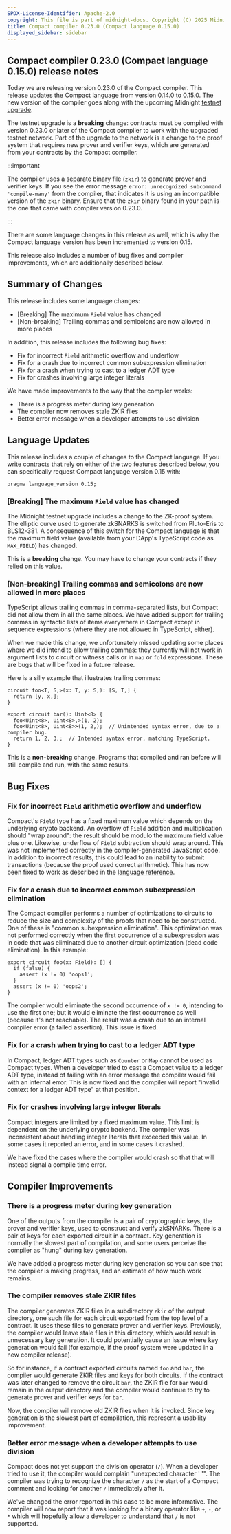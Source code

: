 ```yaml
---
SPDX-License-Identifier: Apache-2.0
copyright: This file is part of midnight-docs. Copyright (C) 2025 Midnight Foundation. Licensed under the Apache License, Version 2.0 (the "License"); You may not use this file except in compliance with the License. You may obtain a copy of the License at http://www.apache.org/licenses/LICENSE-2.0 Unless required by applicable law or agreed to in writing, software distributed under the License is distributed on an "AS IS" BASIS, WITHOUT WARRANTIES OR CONDITIONS OF ANY KIND, either express or implied. See the License for the specific language governing permissions and limitations under the License.
title: Compact compiler 0.23.0 (Compact language 0.15.0)
displayed_sidebar: sidebar
---
```


## Compact compiler 0.23.0 (Compact language 0.15.0) release notes

Today we are releasing version 0.23.0 of the Compact compiler.  This release
updates the Compact language from version 0.14.0 to 0.15.0.  The new version of
the compiler goes along with the upcoming Midnight [testnet
upgrade](https://midnight.network/blog/upcoming-testnet-02-upgrade-all-you-need-to-know).

The testnet upgrade is a **breaking** change: contracts must be compiled with
version 0.23.0 or later of the Compact compiler to work with the upgraded
testnet network.  Part of the upgrade to the network is a change to the proof
system that requires new prover and verifier keys, which are generated from
your contracts by the Compact compiler.

:::important

The compiler uses a separate binary file (`zkir`) to generate prover and
verifier keys.  If you see the error message `error: unrecognized subcommand
'compile-many'` from the compiler, that indicates it is using an incompatible
version of the `zkir` binary.  Ensure that the `zkir` binary found in your path
is the one that came with compiler version 0.23.0.

:::

There are some language changes in this release as well, which is why the
Compact language version has been incremented to version 0.15.

This release also includes a number of bug fixes and compiler improvements,
which are additionally described below.

## Summary of Changes

This release includes some language changes:

- [Breaking] The maximum `Field` value has changed
- [Non-breaking] Trailing commas and semicolons are now allowed in more places

In addition, this release includes the following bug fixes:

- Fix for incorrect `Field` arithmetic overflow and underflow
- Fix for a crash due to incorrect common subexpression elimination
- Fix for a crash when trying to cast to a ledger ADT type
- Fix for crashes involving large integer literals

We have made improvements to the way that the compiler works:

- There is a progress meter during key generation
- The compiler now removes stale ZKIR files
- Better error message when a developer attempts to use division

## Language Updates

This release includes a couple of changes to the Compact language.  If you write
contracts that rely on either of the two features described below, you can
specifically request Compact language version 0.15 with:

```compact
pragma language_version 0.15;
```

### [Breaking] The maximum `Field` value has changed

The Midnight testnet upgrade includes a change to the ZK-proof system.  The
elliptic curve used to generate zkSNARKS is switched from Pluto-Eris to
BLS12-381.  A consequence of this switch for the Compact language is that the
maximum field value (available from your DApp's TypeScript code as `MAX_FIELD`)
has changed.

This is a **breaking** change.  You may have to change your contracts if they
relied on this value.

### [Non-breaking] Trailing commas and semicolons are now allowed in more places

TypeScript allows trailing commas in comma-separated lists, but Compact did not
allow them in all the same places.  We have added support for trailing commas in
syntactic lists of items everywhere in Compact except in sequence expressions
(where they are not allowed in TypeScript, either).

When we made this change, we unfortunately missed updating some places where we
did intend to allow trailing commas: they currently will not work in argument
lists to circuit or witness calls or in `map` or `fold` expressions.  These are
bugs that will be fixed in a future release.

Here is a silly example that illustrates trailing commas:

```compact
circuit foo<T, S,>(x: T, y: S,): [S, T,] {
  return [y, x,];
}

export circuit bar(): Uint<8> {
  foo<Uint<8>, Uint<8>,>(1, 2);
  foo<Uint<8>, Uint<8>>(1, 2,);  // Unintended syntax error, due to a compiler bug.
  return 1, 2, 3,;  // Intended syntax error, matching TypeScript.
}
```

This is a **non-breaking** change.  Programs that compiled and ran before will
still compile and run, with the same results.

## Bug Fixes

### Fix for incorrect `Field` arithmetic overflow and underflow

Compact's `Field` type has a fixed maximum value which depends on the underlying
crypto backend.  An overflow of `Field` addition and multiplication should "wrap
around": the result should be modulo the maximum field value plus one.
Likewise, underflow of `Field` subtraction should wrap around.  This was not
implemented correctly in the compiler-generated JavaScript code.  In addition to
incorrect results, this could lead to an inability to submit transactions
(because the proof used correct arithmetic).  This has now been fixed to work as
described in the [language
reference](https://docs.midnight.network/develop/reference/compact/lang-ref#binary-arithmetic-expressions).

### Fix for a crash due to incorrect common subexpression elimination

The Compact compiler performs a number of optimizations to circuits to reduce
the size and complexity of the proofs that need to be constructed.  One of these
is "common subexpression elimination".  This optimization was not performed
correctly when the first occurrence of a subexpression was in code that was
eliminated due to another circuit optimization (dead code elimination).  In this
example:

```compact
export circuit foo(x: Field): [] {
  if (false) {
    assert (x != 0) 'oops1';
  }
  assert (x != 0) 'oops2';
}
```

The compiler would eliminate the second occurrence of `x != 0`, intending to use
the first one; but it would eliminate the first occurrence as well (because it's
not reachable).  The result was a crash due to an internal compiler error (a
failed assertion).  This issue is fixed.

### Fix for a crash when trying to cast to a ledger ADT type

In Compact, ledger ADT types such as `Counter` or `Map` cannot be used as
Compact types.  When a developer tried to cast a Compact value to a ledger ADT
type, instead of failing with an error message the compiler would fail with an
internal error.  This is now fixed and the compiler will report "invalid context
for a ledger ADT type" at that position.

### Fix for crashes involving large integer literals

Compact integers are limited by a fixed maximum value.  This limit is dependent
on the underlying crypto backend.  The compiler was inconsistent about handling
integer literals that exceeded this value.  In some cases it reported an error,
and in some cases it crashed.

We have fixed the cases where the compiler would crash so that that will instead
signal a compile time error.

## Compiler Improvements

### There is a progress meter during key generation

One of the outputs from the compiler is a pair of cryptographic keys, the prover
and verifier keys, used to construct and verify zkSNARKs.  There is a pair of
keys for each exported circuit in a contract.  Key generation is normally the
slowest part of compilation, and some users perceive the compiler as "hung"
during key generation.

We have added a progress meter during key generation so you can see that the
compiler is making progress, and an estimate of how much work remains.

### The compiler removes stale ZKIR files

The compiler generates ZKIR files in a subdirectory `zkir` of the output
directory, one such file for each circuit exported from the top level of a
contract.  It uses these files to generate prover and verifier keys.
Previously, the compiler would leave stale files in this directory, which would
result in unnecessary key generation.  It could potentially cause an issue where
key generation would fail (for example, if the proof system were updated in a
new compiler release).

So for instance, if a contract exported circuits named `foo` and `bar`, the
compiler would generate ZKIR files and keys for both circuits.  If the contract
was later changed to remove the circuit `bar`, the ZKIR file for `bar` would
remain in the output directory and the compiler would continue to try to
generate prover and verifier keys for `bar`.

Now, the compiler will remove old ZKIR files when it is invoked.  Since key
generation is the slowest part of compilation, this represent a usability
improvement.

### Better error message when a developer attempts to use division

Compact does not yet support the division operator (`/`).  When a developer
tried to use it, the compiler would complain "unexpected character ' '".  The
compiler was trying to recognize the character `/` as the start of a Compact
comment and looking for another `/` immediately after it.

We've changed the error reported in this case to be more informative.  The
compiler will now report that it was looking for a binary operator like `+`,
`-`, or `*` which will hopefully allow a developer to understand that `/` is not
supported.
